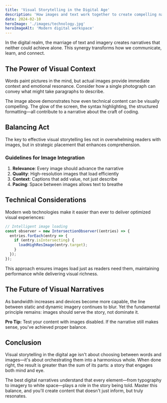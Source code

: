 ```yaml
---
title: 'Visual Storytelling in the Digital Age'
description: 'How images and text work together to create compelling narratives online.'
date: 2024-02-10
heroImage: './images/technology.jpg'
heroImageAlt: 'Modern digital workspace'
---
```



In the digital realm, the marriage of text and imagery creates narratives that neither could achieve alone. This synergy transforms how we communicate, learn, and connect.

## The Power of Visual Context

Words paint pictures in the mind, but actual images provide immediate context and emotional resonance. Consider how a single photograph can convey what might take paragraphs to describe.

<ArticleImage 
  src="code.jpg" 
  alt="Code displayed on a monitor" 
  caption="The visual language of programming has its own aesthetic beauty."
/>

The image above demonstrates how even technical content can be visually compelling. The glow of the screen, the syntax highlighting, the structured formatting—all contribute to a narrative about the craft of coding.

## Balancing Act

The key to effective visual storytelling lies not in overwhelming readers with images, but in strategic placement that enhances comprehension.

### Guidelines for Image Integration

1. **Relevance**: Every image should advance the narrative
2. **Quality**: High-resolution images that load efficiently
3. **Context**: Captions that add value, not just describe
4. **Pacing**: Space between images allows text to breathe

<ArticleImage 
  src="creativity.jpg" 
  alt="Person in contemplative thought" 
  caption="Sometimes the most powerful stories begin in moments of quiet reflection."
/>

## Technical Considerations

Modern web technologies make it easier than ever to deliver optimized visual experiences:

```javascript
// Intelligent image loading
const observer = new IntersectionObserver((entries) => {
  entries.forEach(entry => {
    if (entry.isIntersecting) {
      loadHighResImage(entry.target);
    }
  });
});
```

This approach ensures images load just as readers need them, maintaining performance while delivering visual richness.

## The Future of Visual Narratives

As bandwidth increases and devices become more capable, the line between static and dynamic imagery continues to blur. Yet the fundamental principle remains: images should serve the story, not dominate it.

<div class="admonition admonition-tip">
<strong>Pro Tip:</strong> Test your content with images disabled. If the narrative still makes sense, you've achieved proper balance.
</div>

## Conclusion

Visual storytelling in the digital age isn't about choosing between words and images—it's about orchestrating them into a harmonious whole. When done right, the result is greater than the sum of its parts: a story that engages both mind and eye.

The best digital narratives understand that every element—from typography to imagery to white space—plays a role in the story being told. Master this balance, and you'll create content that doesn't just inform, but truly resonates.